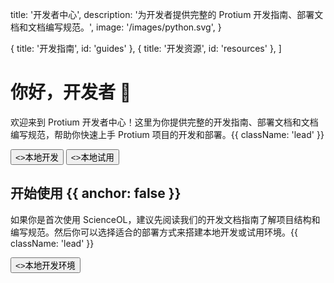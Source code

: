 
  title: '开发者中心',
  description:
    '为开发者提供完整的 Protium 开发指南、部署文档和文档编写规范。',
  image: '/images/python.svg',
}

  { title: '开发指南', id: 'guides' },
  { title: '开发资源', id: 'resources' },
]

<HeroPattern />

# 你好，开发者 👋

欢迎来到 Protium 开发者中心！这里为你提供完整的开发指南、部署文档和文档编写规范，帮助你快速上手 Protium 项目的开发和部署。{{ className: 'lead' }}

<div className="not-prose mb-16 mt-6 flex gap-3">
  <Button href="/development/dev-local" arrow="right">
    <>本地开发</>
  </Button>
  <Button href="/development/deploy-dev" variant="outline">
    <>本地试用</>
  </Button>
</div>

## 开始使用 {{ anchor: false }}

如果你是首次使用 ScienceOL，建议先阅读我们的开发文档指南了解项目结构和编写规范。然后你可以选择适合的部署方式来搭建本地开发或试用环境。{{ className: 'lead' }}

<div className="not-prose">
  <Button href="/development/deploy-dev" variant="text" arrow="right">
    <>本地开发环境</>
  </Button>
</div>

<Guides />

<Resources />
